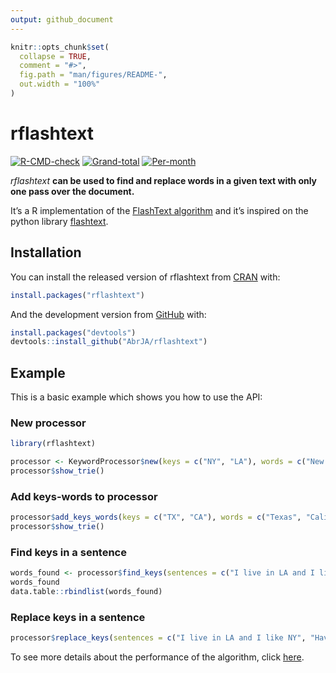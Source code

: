 ```yaml
---
output: github_document
---
```


<!-- README.md is generated from README.Rmd. Please edit that file -->

```r
knitr::opts_chunk$set(
  collapse = TRUE,
  comment = "#>",
  fig.path = "man/figures/README-",
  out.width = "100%"
)
```

# rflashtext

<!-- badges: start -->
[![R-CMD-check](https://github.com/AbrJA/rflashtext/workflows/R-CMD-check/badge.svg)](https://cran.r-project.org/web/checks/check_results_rflashtext.html)
[![Grand-total](https://cranlogs.r-pkg.org/badges/grand-total/rflashtext)](https://github.com/AbrJA/rflashtext/actions)
[![Per-month](https://cranlogs.r-pkg.org/badges/rflashtext)](https://CRAN.R-project.org/package=rflashtext)
<!-- badges: end -->

_rflashtext_ **can be used to find and replace words in a given text with only one pass over the document.** 

It's a R implementation of the [FlashText algorithm](https://arxiv.org/abs/1711.00046) and it's inspired on the python library [flashtext](https://github.com/vi3k6i5/flashtext).

## Installation

You can install the released version of rflashtext from [CRAN](https://CRAN.R-project.org/package=rflashtext) with:

``` r
install.packages("rflashtext")
```

And the development version from [GitHub](https://github.com/AbrJA/rflashtext) with:

```r
install.packages("devtools")
devtools::install_github("AbrJA/rflashtext")
```
## Example

This is a basic example which shows you how to use the API:

### New processor

```r
library(rflashtext)

processor <- KeywordProcessor$new(keys = c("NY", "LA"), words = c("New York", "Los Angeles"))
processor$show_trie()
```

### Add keys-words to processor

```r
processor$add_keys_words(keys = c("TX", "CA"), words = c("Texas", "California"))
processor$show_trie()
```

### Find keys in a sentence

```r
words_found <- processor$find_keys(sentences = c("I live in LA and I like NY", "Have you been in TX?"))
words_found
data.table::rbindlist(words_found)
```

### Replace keys in a sentence

```r
processor$replace_keys(sentences = c("I live in LA and I like NY", "Have you been in TX?"))
```

To see more details about the performance of the algorithm, click [here](https://github.com/AbrJA/rflashtext_benchmark).
